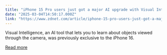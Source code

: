 ```yaml
---
title: "iPhone 15 Pro users just got a major AI upgrade with Visual Intelligence"
date: "2025-03-04T14:50:17.000Z"
link: "https://www.zdnet.com/article/iphone-15-pro-users-just-got-a-major-ai-upgrade-with-visual-intelligence/"
---
```


Visual Intelligence, an AI tool that lets you to learn about objects viewed through the camera, was previously exclusive to the iPhone 16.

[Read more](https://www.zdnet.com/article/iphone-15-pro-users-just-got-a-major-ai-upgrade-with-visual-intelligence/)

